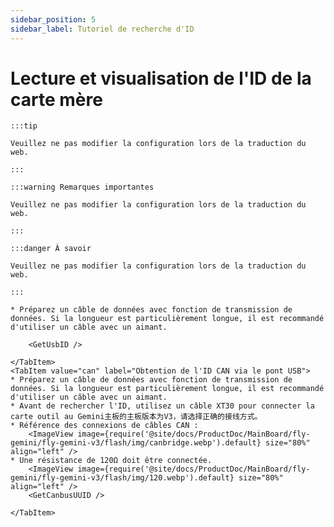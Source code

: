 ```yaml
---
sidebar_position: 5
sidebar_label: Tutoriel de recherche d'ID
---
```





# Lecture et visualisation de l'ID de la carte mère

    :::tip

    Veuillez ne pas modifier la configuration lors de la traduction du web.

    :::

    :::warning Remarques importantes

    Veuillez ne pas modifier la configuration lors de la traduction du web.

    :::

    :::danger À savoir

    Veuillez ne pas modifier la configuration lors de la traduction du web.

    :::

<Tabs>
    <TabItem value="usb" label="Obtention de l'ID USB" default>
        
    * Préparez un câble de données avec fonction de transmission de données. Si la longueur est particulièrement longue, il est recommandé d'utiliser un câble avec un aimant.

        <GetUsbID />
        
    </TabItem>
    <TabItem value="can" label="Obtention de l'ID CAN via le pont USB">
    * Préparez un câble de données avec fonction de transmission de données. Si la longueur est particulièrement longue, il est recommandé d'utiliser un câble avec un aimant.
    * Avant de rechercher l'ID, utilisez un câble XT30 pour connecter la carte outil au Gemini主板的主板版本为V3，请选择正确的接线方式。
    * Référence des connexions de câbles CAN :
        <ImageView image={require('@site/docs/ProductDoc/MainBoard/fly-gemini/fly-gemini-v3/flash/img/canbridge.webp').default} size="80%" align="left" /> 
    * Une résistance de 120Ω doit être connectée.
        <ImageView image={require('@site/docs/ProductDoc/MainBoard/fly-gemini/fly-gemini-v3/flash/img/120.webp').default} size="80%" align="left" /> 
        <GetCanbusUUID />

    </TabItem>
</Tabs>